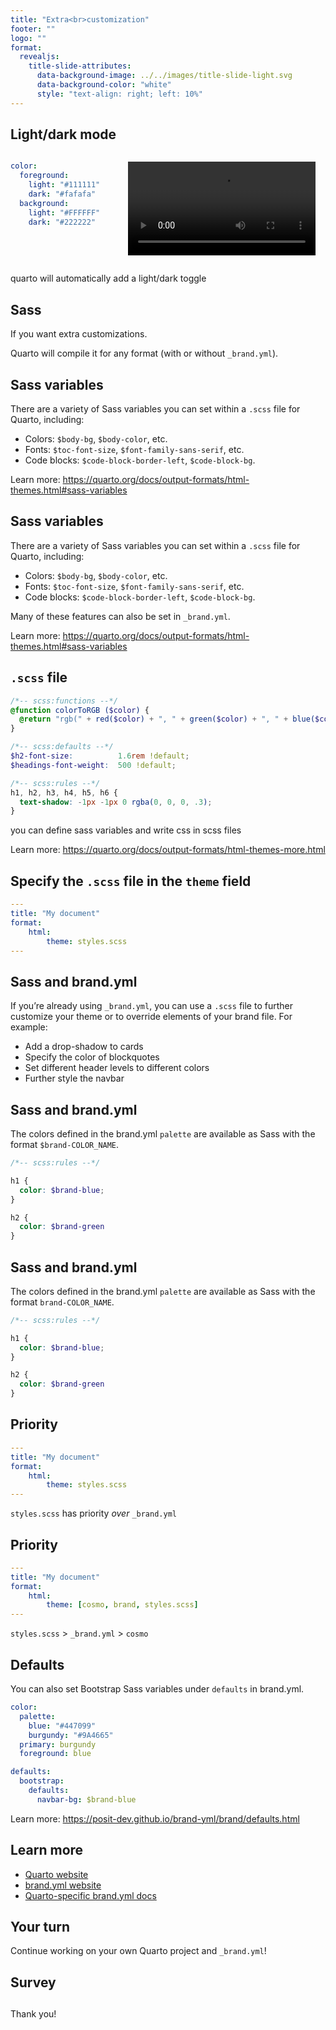 ```yaml
---
title: "Extra<br>customization"
footer: ""
logo: ""
format:
  revealjs:
    title-slide-attributes: 
      data-background-image: ../../images/title-slide-light.svg
      data-background-color: "white"
      style: "text-align: right; left: 10%" 
---
```



## Light/dark mode

::: {.columns}

::: {.column}

``` .yaml
color:
  foreground:
    light: "#111111" 
    dark: "#fafafa" 
  background:
    light: "#FFFFFF" 
    dark: "#222222"
```
:::

::: {.column}

![](images/light-dark-mode.mov)
:::

:::

::: notes
quarto will automatically add a light/dark toggle
:::

## Sass 

If you want extra customizations. 

Quarto will compile it for any format (with or without `_brand.yml`).

## Sass variables

There are a variety of Sass variables you can set within a `.scss` file for Quarto, including:

::: incremental
- Colors: `$body-bg`, `$body-color`, etc.
- Fonts: `$toc-font-size`, `$font-family-sans-serif`, etc.
- Code blocks: `$code-block-border-left`, `$code-block-bg`. 
:::

::: footer
Learn more: [https://quarto.org/docs/output-formats/html-themes.html#sass-variables](https://quarto.org/docs/output-formats/html-themes.html#sass-variables)
:::

## Sass variables

There are a variety of Sass variables you can set within a `.scss` file for Quarto, including:

- Colors: `$body-bg`, `$body-color`, etc.
- Fonts: `$toc-font-size`, `$font-family-sans-serif`, etc.
- Code blocks: `$code-block-border-left`, `$code-block-bg`. 

Many of these features can also be set in `_brand.yml`. 

::: footer
Learn more: [https://quarto.org/docs/output-formats/html-themes.html#sass-variables](https://quarto.org/docs/output-formats/html-themes.html#sass-variables)
:::

## `.scss` file

``` .scss
/*-- scss:functions --*/
@function colorToRGB ($color) {
  @return "rgb(" + red($color) + ", " + green($color) + ", " + blue($color)+ ")";
}

/*-- scss:defaults --*/
$h2-font-size:          1.6rem !default;
$headings-font-weight:  500 !default;

/*-- scss:rules --*/
h1, h2, h3, h4, h5, h6 {
  text-shadow: -1px -1px 0 rgba(0, 0, 0, .3);
}
```

::: notes
you can define sass variables and write css in scss files
:::

::: footer
Learn more: [https://quarto.org/docs/output-formats/html-themes-more.html](https://quarto.org/docs/output-formats/html-themes-more.html)
:::

## Specify the `.scss` file in the `theme` field

``` .yaml
---
title: "My document"
format: 
    html:
        theme: styles.scss
---
```

## Sass and brand.yml

If you're already using `_brand.yml`, you can use a `.scss` file to further customize your theme or to override elements of your brand file. For example:

::: incremental
- Add a drop-shadow to cards
- Specify the color of blockquotes
- Set different header levels to different colors
- Further style the navbar
:::

## Sass and brand.yml

The colors defined in the brand.yml `palette` are available as Sass with the format `$brand-COLOR_NAME`. 

``` .scss
/*-- scss:rules --*/

h1 {
  color: $brand-blue;
}

h2 {
  color: $brand-green
}
```

## Sass and brand.yml

The colors defined in the brand.yml `palette` are available as Sass with the format `brand-COLOR_NAME`. 

``` .scss
/*-- scss:rules --*/

h1 {
  color: $brand-blue;
}

h2 {
  color: $brand-green
}
```


## Priority

``` .yaml
---
title: "My document"
format: 
    html:
        theme: styles.scss
---
```

`styles.scss` has priority *over* `_brand.yml`

## Priority

``` .yaml
---
title: "My document"
format: 
    html:
        theme: [cosmo, brand, styles.scss]
---
```

`styles.scss` > `_brand.yml` > `cosmo`

## Defaults

You can also set Bootstrap Sass variables under `defaults` in brand.yml.


``` .yaml
color:
  palette:
    blue: "#447099"
    burgundy: "#9A4665"
  primary: burgundy
  foreground: blue

defaults:
  bootstrap:
    defaults:
      navbar-bg: $brand-blue

```

::: footer
Learn more: [https://posit-dev.github.io/brand-yml/brand/defaults.html](https://posit-dev.github.io/brand-yml/brand/defaults.html)
:::

## Learn more

::: incremental
- [Quarto website](https://quarto.org/)
- [brand.yml website](https://posit-dev.github.io/brand-yml/)
- [Quarto-specific brand.yml docs](https://quarto.org/docs/authoring/brand.html)

:::

## Your turn {background-color='{{< brand color light-blue >}}'}

Continue working on your own Quarto project and `_brand.yml`! 

## Survey

<!-- to do: link to posit conf survey -->

## 

::: r-fit-text
Thank you!
:::
